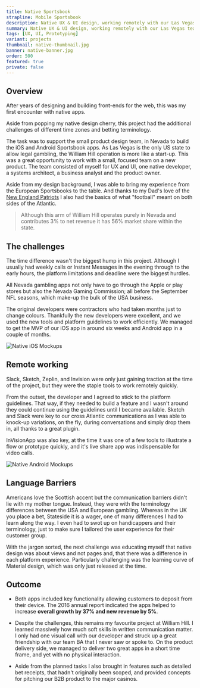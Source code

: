 ```yaml
---
title: Native Sportsbook
strapline: Mobile Sportsbook
description: Native UX & UI design, working remotely with our Las Vegas team.
summary: Native UX & UI design, working remotely with our Las Vegas team.
tags: [UX, UI, Prototyping]
variant: projects
thumbnail: native-thumbnail.jpg
banner: native-banner.jpg
order: 500
featured: true
private: false
---
```


## Overview

After years of designing and building front-ends for the web, this was my first encounter with native apps.

Aside from popping my native design cherry, this project had the additional challenges of different time zones and betting terminology.

The task was to support the small product design team, in Nevada to build the iOS and Android Sportsbook apps. As Las Vegas is the only US state to allow legal gambling, the William Hill operation is more like a start-up. This was a great opportunity to work with a small, focused team on a new product. The team consisted of myself for UX and UI, one native developer, a systems architect, a business analyst and the product owner.

Aside from my design background, I was able to bring my experience from the European Sportsbooks to the table. And thanks to my Dad's love of the [New England Patriots](https://www.patriots.com/ "New England Patriots Website") I also had the basics of what "football" meant on both sides of the Atlantic.

<Blockquote cite="~">
  Although this arm of William Hill operates purely in Nevada and contributes 3%
  to net revenue it has 56% market share within the state.
</Blockquote>

## The challenges

The time difference wasn't the biggest hump in this project. Although I usually had weekly calls or Instant Messages in the evening through to the early hours, the platform limitations and deadline were the biggest hurdles.

All Nevada gambling apps not only have to go through the Apple or play stores but also the Nevada Gaming Commission; all before the September NFL seasons, which make-up the bulk of the USA business.

The original developers were contractors who had taken months just to change colours. Thankfully the new developers were excellent, and we used the new tools and platform guidelines to work efficiently. We managed to get the MVP of our iOS app in around six weeks and Android app in a couple of months.

<div className="py-8 child section-spacer" style={{backgroundColor: "#F3EFEC"}}>

![Native iOS Mockups](native-ios.jpg "iOS application screenshots")

</div>

## Remote working

Slack, Sketch, Zeplin, and Invision were only just gaining traction at the time of the project, but they were the staple tools to work remotely quickly.

From the outset, the developer and I agreed to stick to the platform guidelines. That way, if they needed to build a feature and I wasn't around they could continue using the guidelines until I became available. Sketch and Slack were key to our cross Atlantic communications as I was able to knock-up variations, on the fly, during conversations and simply drop them in, all thanks to a great plugin.

InVisionApp was also key, at the time it was one of a few tools to illustrate a flow or prototype quickly, and it's live share app was indispensable for video calls.

<div className="py-8 child section-spacer" style={{backgroundColor: "#F3EFEC"}}>

![Native Android Mockups](native-android.jpeg "Android screen mockups")

</div>

## Language Barriers

Americans love the Scottish accent but the communication barriers didn't lie with my mother tongue. Instead, they were with the terminology differences between the USA and European gambling. Whereas in the UK you place a bet, Stateside it is a wager, one of many differences I had to learn along the way. I even had to swot up on handicappers and their terminology, just to make sure I tailored the user experience for their customer group.

With the jargon sorted, the next challenge was educating myself that native design was about views and not pages and, that there was a difference in each platform experience. Particularly challenging was the learning curve of Material design, which was only just released at the time.

## Outcome

- Both apps included key functionality allowing customers to deposit from their device. The 2016 annual report indicated the apps helped to increase **overall growth by 37% and new revenue by 5%**.

- Despite the challenges, this remains my favourite project at William Hill. I learned massively how much soft skills in written communication matter. I only had one visual call with our developer and struck up a great friendship with our team BA that I never saw or spoke to. On the product delivery side, we managed to deliver two great apps in a short time frame, and yet with no physical interaction.

- Aside from the planned tasks I also brought in features such as detailed bet receipts, that hadn't originally been scoped, and provided concepts for pitching our B2B product to the major casinos.
